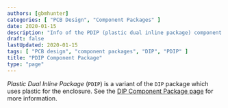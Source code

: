 ```yaml
---
authors: [gbmhunter]
categories: [ "PCB Design", "Component Packages" ]
date: 2020-01-15
description: "Info of the PDIP (plastic dual inline package) component package."
draft: false
lastUpdated: 2020-01-15
tags: [ "PCB design", "component packages", "DIP", "PDIP" ]
title: "PDIP Component Package"
type: "page"
---
```



_Plastic Dual Inline Package_ (`PDIP`) is a variant of the `DIP` package which uses plastic for the enclosure. See the [DIP Component Package page](/pcb-design/component-packages/dip-component-package) for more information.
